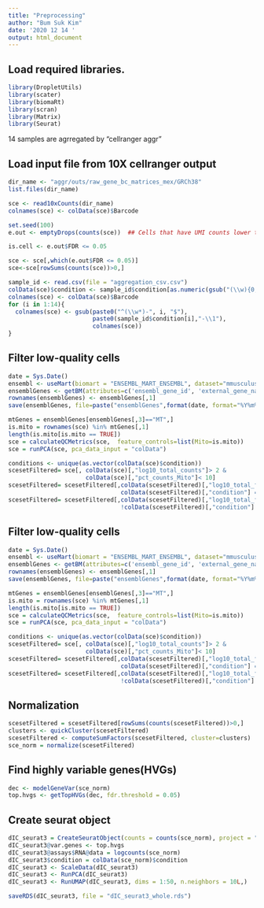 ---
title: "Preprocessing"
author: "Bum Suk Kim"
date: '2020 12 14 '
output: html_document
---


## Load required libraries.
```{r setup, include=FALSE}
library(DropletUtils)
library(scater)
library(biomaRt)
library(scran)
library(Matrix)
library(Seurat)
```
14 samples are agrregated by "cellranger aggr"

## Load input file from 10X cellranger output
```{r cars}
dir_name <- "aggr/outs/raw_gene_bc_matrices_mex/GRCh38"
list.files(dir_name)

sce <- read10xCounts(dir_name)
colnames(sce) <- colData(sce)$Barcode

set.seed(100)
e.out <- emptyDrops(counts(sce))  ## Cells that have UMI counts lower than 100 are empty cells.

is.cell <- e.out$FDR <= 0.05

sce <- sce[,which(e.out$FDR <= 0.05)]
sce<-sce[rowSums(counts(sce))>0,]

sample_id <- read.csv(file = "aggregation_csv.csv")
colData(sce)$condition <- sample_id$condition[as.numeric(gsub("(\\w){0,}-", "", colData(sce)$Barcode))]
colnames(sce) <- colData(sce)$Barcode
for (i in 1:14){
  colnames(sce) <- gsub(paste0("^(\\w*)-", i, "$"),
                        paste0(sample_id$condition[i],"-\\1"),
                        colnames(sce))
}
```


## Filter low-quality cells
```{r pressure, echo=FALSE}
date = Sys.Date()
ensembl <- useMart(biomart = "ENSEMBL_MART_ENSEMBL", dataset="mmusculus_gene_ensembl", host="www.ensembl.org")
ensemblGenes <- getBM(attributes=c('ensembl_gene_id', 'external_gene_name',  'chromosome_name', 'gene_biotype'), mart=ensembl)
rownames(ensemblGenes) <- ensemblGenes[,1]
save(ensemblGenes, file=paste("ensemblGenes",format(date, format="%Y%m%d"),".RData"))

mtGenes = ensemblGenes[ensemblGenes[,3]=="MT",]
is.mito = rownames(sce) %in% mtGenes[,1]
length(is.mito[is.mito == TRUE])
sce = calculateQCMetrics(sce,  feature_controls=list(Mito=is.mito))
sce = runPCA(sce, pca_data_input = "colData")  

conditions <- unique(as.vector(colData(sce)$condition))
scesetFiltered= sce[, colData(sce)[,"log10_total_counts"]> 2 &
                      colData(sce)[,"pct_counts_Mito"]< 10]
scesetFiltered= scesetFiltered[,colData(scesetFiltered)[,"log10_total_features_by_counts"]> 3 &
                                colData(scesetFiltered)[,"condition"] == "iNSC"]
scesetFiltered= scesetFiltered[,colData(scesetFiltered)[,"log10_total_features_by_counts"]> 2.5 &
                                !colData(scesetFiltered)[,"condition"] == "iNSC"]
```


## Filter low-quality cells
```{r pressure, echo=FALSE}
date = Sys.Date()
ensembl <- useMart(biomart = "ENSEMBL_MART_ENSEMBL", dataset="mmusculus_gene_ensembl", host="www.ensembl.org")
ensemblGenes <- getBM(attributes=c('ensembl_gene_id', 'external_gene_name',  'chromosome_name', 'gene_biotype'), mart=ensembl)
rownames(ensemblGenes) <- ensemblGenes[,1]
save(ensemblGenes, file=paste("ensemblGenes",format(date, format="%Y%m%d"),".RData"))

mtGenes = ensemblGenes[ensemblGenes[,3]=="MT",]
is.mito = rownames(sce) %in% mtGenes[,1]
length(is.mito[is.mito == TRUE])
sce = calculateQCMetrics(sce,  feature_controls=list(Mito=is.mito))
sce = runPCA(sce, pca_data_input = "colData")  

conditions <- unique(as.vector(colData(sce)$condition))
scesetFiltered= sce[, colData(sce)[,"log10_total_counts"]> 2 &
                      colData(sce)[,"pct_counts_Mito"]< 10]
scesetFiltered= scesetFiltered[,colData(scesetFiltered)[,"log10_total_features_by_counts"]> 3 &
                                colData(scesetFiltered)[,"condition"] == "iNSC"]
scesetFiltered= scesetFiltered[,colData(scesetFiltered)[,"log10_total_features_by_counts"]> 2.5 &
                                !colData(scesetFiltered)[,"condition"] == "iNSC"]
```


## Normalization
```{r pressure, echo=FALSE}
scesetFiltered = scesetFiltered[rowSums(counts(scesetFiltered))>0,]
clusters <- quickCluster(scesetFiltered)
scesetFiltered <- computeSumFactors(scesetFiltered, cluster=clusters)
sce_norm = normalize(scesetFiltered)
```


## Find highly variable genes(HVGs)
```{r pressure, echo=FALSE}
dec <- modelGeneVar(sce_norm)
top.hvgs <- getTopHVGs(dec, fdr.threshold = 0.05)
```


## Create seurat object
```{r pressure, echo=FALSE}
dIC_seurat3 = CreateSeuratObject(counts = counts(sce_norm), project = "iNPSC_all", min.cells = 1, min.features = 1)
dIC_seurat3@var.genes <- top.hvgs
dIC_seurat3@assays$RNA@data = logcounts(sce_norm)
dIC_seurat3$condition = colData(sce_norm)$condition
dIC_seurat3 <- ScaleData(dIC_seurat3)
dIC_seurat3 <- RunPCA(dIC_seurat3)
dIC_seurat3 <- RunUMAP(dIC_seurat3, dims = 1:50, n.neighbors = 10L,)

saveRDS(dIC_seurat3, file = "dIC_seurat3_whole.rds")
```
